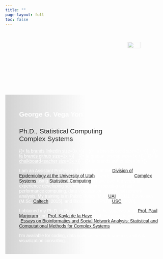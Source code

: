 ```yaml
---
title: ""
page-layout: full
toc: false
---
```


::: {.hero-section style="background-image:url('img/george-puc.jpeg');background-size:cover;background-repeat:no-repeat;background-attachment:fixed;background-position-x:center;background-position-y:top; min-height: 100vh; position: relative;"}

::: {.hero-content style="position: absolute; top: 0; right: 0; padding: 20px;"}
![](img/ukfaculty.svg){style="filter:drop-shadow(2px 2px 2px white) opacity(.5);width:40%;min-width:100px;max-width:400px"}
:::

::: {.bio-section style="position: absolute; top: 200px; left: 0; background-image:linear-gradient(to right, rgba(40, 40, 40, .2), transparent, transparent); padding: 20px; color: white;"}

# George G. Vega Yon {.bio}

## Ph.D., Statistical Computing<br>Complex Systems {.bio style="color: rgba(40, 40, 40, 1);font-weight:500;"}

::: {.social-links .bio style="filter:grayscale(1);"}
[{{< fa brands linkedin size=3x >}}](https://linkedin.com/in/georgevegayon){target="_blank" title="My linkedin profile"}
[{{< fa brands orcid size=3x >}}](https://orcid.org/0000-0002-3171-0844){target="_blank" title="My ORCID profile"}
[{{< fa brands github size=3x >}}](https://github.com/gvegayon/){target="_blank" title="Checkout my code on GitHub"}
[{{< fa graduation-cap size=3x >}}](https://scholar.google.com/citations?user=34E1yTAAAAAJ&hl=en){target="_blank" title="My Google Scholar Profile"}
[{{< fa chalkboard-teacher size=3x >}}](https://github.com/gvegayon/talks/blob/master/README.md){target="_blank" title="My talks"}
[{{< fa brands twitter size=3x >}}](https://twitter.com/gvegayon){target="_blank" title="My twitter"}
:::

::: {.bio-text .bio}
I am an Assistant Professor of Research at the [Division of Epidemiology at the University of Utah](https://medicine.utah.edu/internalmedicine/epidemiology/){target="_blank"}. I work on studying [Complex Systems](https://cssociety.org/about-us/what-are-cs){target="_blank"} using [Statistical Computing](https://en.wikipedia.org/wiki/Computational_statistics){target="_blank"}. I have over ten years of experience developing scientific software focusing on high-performance computing, data visualization, and social network analysis. My training is in Public Policy (M.A. [UAI](https://www.uai.cl/){target="_blank"}, 2011), Economics (M.Sc. [Caltech](https://caltech.edu){target="_blank"}, 2015), and Biostatistics (Ph.D. [USC](https://usc.edu){target="_blank"}, 2020).

I obtained my Ph.D. in Biostatistics under the supervision of [Prof. Paul Marjoram](https://scholar.google.com/citations?user=Zj5ky5gAAAAJ&hl=en){target="_blank"} and [Prof. Kayla de la Haye](https://kayladelahaye.net){target="_blank"}, with my dissertation titled "[Essays on Bioinformatics and Social Network Analysis: Statistical and Computational Methods for Complex Systems](thesis.pdf){target="_blank"}."

I'm available for coding, data science, network science, and data visualization consulting.
:::

:::

:::

<style>
.bio {
  max-width: 550px;
  padding-left: 5%;
  filter: grayscale(.5);
  font-family: 'Jost', sans-serif;
}

.social-links a {
  color: white;
  margin-right: 10px;
}

.social-links a:hover {
  color: #ccc;
}

.hero-section {
  font-family: 'Jost', sans-serif;
}
</style>